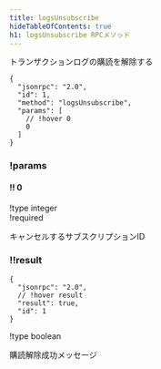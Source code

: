 ```yaml
---
title: logsUnsubscribe
hideTableOfContents: true
h1: logsUnsubscribe RPCメソッド
---
```


トランザクションログの購読を解除する

<APIMethod>

```jsonc !!request
{
  "jsonrpc": "2.0",
  "id": 1,
  "method": "logsUnsubscribe",
  "params": [
    // !hover 0
    0
  ]
}
```

### !params

#### !! 0

!type integer  
!required

キャンセルするサブスクリプションID

### !!result

```jsonc !response
{
  "jsonrpc": "2.0",
  // !hover result
  "result": true,
  "id": 1
}
```

!type boolean

購読解除成功メッセージ

</APIMethod>
